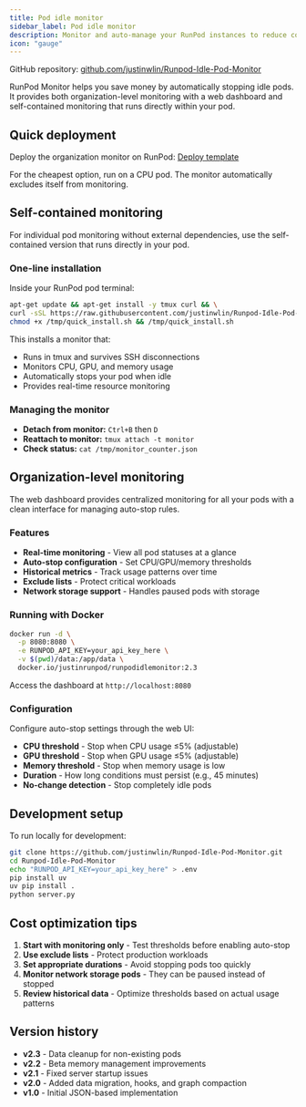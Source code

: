 ```yaml
---
title: Pod idle monitor
sidebar_label: Pod idle monitor
description: Monitor and auto-manage your RunPod instances to reduce costs
icon: "gauge"
---
```


GitHub repository: [github.com/justinwlin/Runpod-Idle-Pod-Monitor](https://github.com/justinwlin/Runpod-Idle-Pod-Monitor)

RunPod Monitor helps you save money by automatically stopping idle pods. It provides both organization-level monitoring with a web dashboard and self-contained monitoring that runs directly within your pod.

## Quick deployment

Deploy the organization monitor on RunPod: [Deploy template](https://console.runpod.io/deploy?template=xe00ihiurd&ref=p1oqnqy1)

For the cheapest option, run on a CPU pod. The monitor automatically excludes itself from monitoring.

## Self-contained monitoring

For individual pod monitoring without external dependencies, use the self-contained version that runs directly in your pod.

### One-line installation

Inside your RunPod pod terminal:

```bash
apt-get update && apt-get install -y tmux curl && \
curl -sSL https://raw.githubusercontent.com/justinwlin/Runpod-Idle-Pod-Monitor/refs/heads/main/self-contained/quick_install.sh -o /tmp/quick_install.sh && \
chmod +x /tmp/quick_install.sh && /tmp/quick_install.sh
```

This installs a monitor that:
- Runs in tmux and survives SSH disconnections
- Monitors CPU, GPU, and memory usage
- Automatically stops your pod when idle
- Provides real-time resource monitoring

### Managing the monitor

- **Detach from monitor:** `Ctrl+B` then `D`
- **Reattach to monitor:** `tmux attach -t monitor`
- **Check status:** `cat /tmp/monitor_counter.json`

## Organization-level monitoring

The web dashboard provides centralized monitoring for all your pods with a clean interface for managing auto-stop rules.

### Features

- **Real-time monitoring** - View all pod statuses at a glance
- **Auto-stop configuration** - Set CPU/GPU/memory thresholds
- **Historical metrics** - Track usage patterns over time
- **Exclude lists** - Protect critical workloads
- **Network storage support** - Handles paused pods with storage

### Running with Docker

```bash
docker run -d \
  -p 8080:8080 \
  -e RUNPOD_API_KEY=your_api_key_here \
  -v $(pwd)/data:/app/data \
  docker.io/justinrunpod/runpodidlemonitor:2.3
```

Access the dashboard at `http://localhost:8080`

### Configuration

Configure auto-stop settings through the web UI:

- **CPU threshold** - Stop when CPU usage ≤5% (adjustable)
- **GPU threshold** - Stop when GPU usage ≤5% (adjustable)  
- **Memory threshold** - Stop when memory usage is low
- **Duration** - How long conditions must persist (e.g., 45 minutes)
- **No-change detection** - Stop completely idle pods

## Development setup

To run locally for development:

```bash
git clone https://github.com/justinwlin/Runpod-Idle-Pod-Monitor.git
cd Runpod-Idle-Pod-Monitor
echo "RUNPOD_API_KEY=your_api_key_here" > .env
pip install uv
uv pip install .
python server.py
```

## Cost optimization tips

1. **Start with monitoring only** - Test thresholds before enabling auto-stop
2. **Use exclude lists** - Protect production workloads
3. **Set appropriate durations** - Avoid stopping pods too quickly
4. **Monitor network storage pods** - They can be paused instead of stopped
5. **Review historical data** - Optimize thresholds based on actual usage patterns

## Version history

- **v2.3** - Data cleanup for non-existing pods
- **v2.2** - Beta memory management improvements
- **v2.1** - Fixed server startup issues
- **v2.0** - Added data migration, hooks, and graph compaction
- **v1.0** - Initial JSON-based implementation